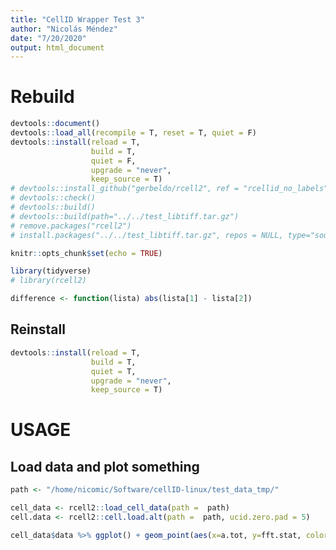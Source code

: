 ```yaml
---
title: "CellID Wrapper Test 3"
author: "Nicolás Méndez"
date: "7/20/2020"
output: html_document
---
```


# Rebuild

```r
devtools::document()
devtools::load_all(recompile = T, reset = T, quiet = F)
devtools::install(reload = T, 
                  build = T,
                  quiet = F,
                  upgrade = "never",
                  keep_source = T)
# devtools::install_github("gerbeldo/rcell2", ref = "rcellid_no_labels")
# devtools::check()
# devtools::build()
# devtools::build(path="../../test_libtiff.tar.gz")
# remove.packages("rcell2")
# install.packages("../../test_libtiff.tar.gz", repos = NULL, type="source", clean = TRUE)
```

```r
knitr::opts_chunk$set(echo = TRUE)

library(tidyverse)
# library(rcell2)

difference <- function(lista) abs(lista[1] - lista[2])
```

## Reinstall

```r
devtools::install(reload = T,
                  build = T,
                  quiet = T,
                  upgrade = "never",
                  keep_source = T)
```


# USAGE

## Load data and plot something

```r
path <- "/home/nicomic/Software/cellID-linux/test_data_tmp/"

cell_data <- rcell2::load_cell_data(path =  path)
cell.data <- rcell2::cell.load.alt(path =  path, ucid.zero.pad = 5)
```

```r
cell_data$data %>% ggplot() + geom_point(aes(x=a.tot, y=fft.stat, color = factor(ucid))) + theme(legend.position = "none")
```


